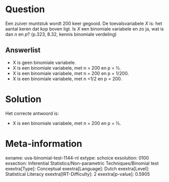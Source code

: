 Question
========

Een zuiver muntstuk wordt 200 keer gegooid. De toevalsvariabele *X* is:
het aantal keren dat kop boven ligt. Is *X* een binomiale variabele en
zo ja, wat is dan *n* en *p*? (p.323, 8.32, kennis binomiale verdeling)\

Answerlist
----------

* X is geen binomiale variabele.
* X is een binomiale variabele, met n = 200 en p = ½.
* X is een binomiale variabele, met n = 200 en p = 1/200.
* X is een binomiale variabele, met n =1/2 en p = 200.

Solution
========

Het correcte antwoord is: 

* X is een binomiale variabele, met n = 200 en p = ½.

Meta-information
================
exname: uva-binomial-test-1144-nl
extype: schoice
exsolution: 0100
exsection: Inferential Statistics/Non-parametric Techniques/Binomial test 
exextra[Type]: Conceptual
exextra[Language]: Dutch
exextra[Level]: Statistical Literacy
exextra[IRT-Difficulty]: 2
exextra[p-value]: 0.5905
